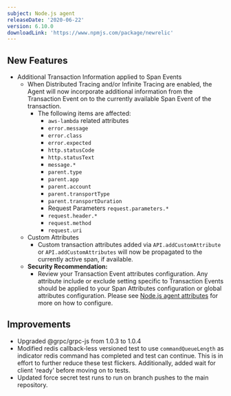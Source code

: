 ```yaml
---
subject: Node.js agent
releaseDate: '2020-06-22'
version: 6.10.0
downloadLink: 'https://www.npmjs.com/package/newrelic'
---
```


## New Features

* Additional Transaction Information applied to Span Events
  * When Distributed Tracing and/or Infinite Tracing are enabled, the Agent will now incorporate additional information from the Transaction Event on to the currently available Span Event of the transaction.
    * The following items are affected:
      * `aws-lambda` related attributes
      * `error.message`
      * `error.class`
      * `error.expected`
      * `http.statusCode`
      * `http.statusText`
      * `message.*`
      * `parent.type`
      * `parent.app`
      * `parent.account`
      * `parent.transportType`
      * `parent.transportDuration`
      * Request Parameters `request.parameters.*`
      * `request.header.*`
      * `request.method`
      * `request.uri`
  * Custom Attributes
    * Custom transaction attributes added via `API.addCustomAttribute` or `API.addCustomAttributes` will now be propagated to the currently active span, if available.
  * **Security Recommendation:**
    * Review your Transaction Event attributes configuration. Any attribute include or exclude setting specific to Transaction Events should be applied to your Span Attributes configuration or global attributes configuration. Please see [Node.js agent attributes](https://docs.newrelic.com/docs/agents/nodejs-agent/attributes/nodejs-agent-attributes#configure-attributes) for more on how to configure.

## Improvements

* Upgraded @grpc/grpc-js from 1.0.3 to 1.0.4
* Modified redis callback-less versioned test to use `commandQueueLength` as indicator redis command has completed and test can continue. This is in effort to further reduce these test flickers. Additionally, added wait for client 'ready' before moving on to tests.
* Updated force secret test runs to run on branch pushes to the main repository.
